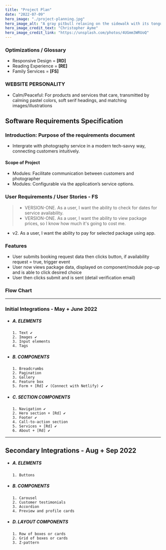 ```yaml
---
title: "Project Plan"
date: "2022-07-09"
hero_image: "./project-planning.jpg"
hero_image_alt: "A gray pitbull relaxing on the sidewalk with its tongue hanging out"
hero_image_credit_text: "Christopher Ayme"
hero_image_credit_link: "https://unsplash.com/photos/4UGmm3WRUoQ"
---
```


### Optimizations / Glossary
- Responsive Design = **[RD]**
- Reading Experience = **[RE]**
- Family Services = **[FS]**

### WEBSITE PERSONALITY
  * Calm/Peaceful: For products and services that care, transmitted by
  calming pastel colors, soft serif headings, and matching images/illustrations

## Software Requirements Specification

### Introduction: Purpose of the requirements document
- Intergrate with photography service in a modern tech-savvy way, connecting customers intuitively.

#### Scope of Project
- Modules: Facilitate communication between customers and photographer
- Modules: Configurable via the application’s service options.

### User Requirements / User Stories - FS
>  - VERSION-ONE. As a user, I want the ability to check for dates for service availability.
>  - VERSION-ONE. As a user, I want the ability to view package prices, so I know how much it's going to cost me.
  
  - v2. As a user, I want the ability to pay for selected package using app.

### Features
  - User submits booking request data then clicks button, if availability request = true, trigger event 
  - User now views package data, displayed on component/module pop-up and is able to click desired choice 
  - User then clicks submit and is sent (detail verification email) 

### Flow Chart

------------------


### Initial Integrations - May + June 2022

- ##### A. ELEMENTS
      1. Text ✔︎
      2. Images ✔︎
      3. Input elements
      4. Tags

- ##### B. COMPONENTS 
      1. Breadcrumbs
      2. Pagination
      3. Gallery
      4. Feature box
      5. Form + [Rd] ✔︎ (Connect with Netlify) ✔︎ 

- ##### C. SECTION COMPONENTS 
      1. Navigation ✔︎
      2. Hero section + [Rd] ✔︎
      3. Footer ✔︎
      4. Call-to-action section
      5. Services + [Rd] ✔︎
      6. About + [Rd] ✔︎




------------------

## Secondary Integrations - Aug + Sep 2022 

  - ##### A. ELEMENTS
        1. Buttons

  - ##### B. COMPONENTS 
        1. Carousel
        2. Customer testimonials
        3. Accordion
        4. Preview and profile cards

  - ##### D. LAYOUT COMPONENTS 
        1. Row of boxes or cards
        2. Grid of boxes or cards
        3. Z-pattern

